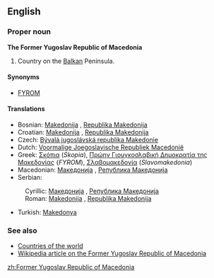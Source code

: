 ==English==
===Proper noun===
'''The Former Yugoslav Republic of Macedonia'''

#Country on the [[Balkan]] Peninsula.

====Synonyms====
*[[FYROM]]

====Translations====
{{top}}
*Bosnian: [[Makedonija#Bosnian|Makedonija]] {{f}}, [[Republika Makedonija#Bosnian|Republika Makedonija]] {{f}}
*Croatian: [[Makedonija#Croatian|Makedonija]] {{f}}, [[Republika Makedonija#Croatian|Republika Makedonija]] {{f}}
*Czech: [[Bývalá jugoslávská republika Makedonie]]
*Dutch: [[Voormalige Joegoslavische Republiek Macedonië]]
*Greek: [[Σκόπια]] (''Skopia''), [[Πρώην Γιουγκοσλαβική Δημοκρατία της Μακεδονίας]] {''FYROM''), [[Σλαβομακεδονία]] (''Slavomakedonia'') {{f}}
*Macedonian: [[Македонија#Macedonian|Македонија]] {{f}}, [[Република Македонија#Macedonian|Република Македонија]] {{f}}
*Serbian:
:Cyrillic: [[Македонија#Serbian|Македонија]] {{f}}, [[Република Македонија#Serbian|Република Македонија]] {{f}}
:Roman: [[Makedonija#Serbian|Makedonija]] {{f}}, [[Republika Makedonija#Serbian|Republika Makedonija]] {{f}}
*Turkish: [[Makedonya]]
{{bottom}}

===See also===
*[[Countries of the world]]
*[[w:Republic_of_Macedonia|Wikipedia article on the Former Yugoslav Republic of Macedonia]]
[[zh:Former Yugoslav Republic of Macedonia]]
